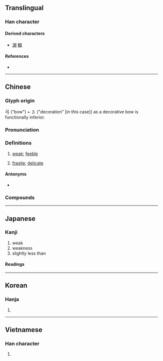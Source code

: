 {{character info/new}}
==Translingual==

===Han character===
{{Han char|rn=57|rad=弓|as=07|sn=10|four=17127|canj=NMNIM|ids=⿰⿹弓冫⿹弓冫}}

====Derived characters====
* [[溺]] [[鰯]]

====References====
* {{Han ref|kx=0358.240|dkj=09791|dj=0675.170|hdz=20996.160|uh=5F31|ud=24369|bh=AE7A|bd=44666}}

----

==Chinese==
{{zh-forms|alt=𢐅}}

===Glyph origin===
{{Han etym}}
弓 ("bow") + 彡 ("decoration" [in this case]) as a decorative bow is functionally inferior.

===Pronunciation===
{{zh-pron
|m=ruò
|m-s=
|c=joek6
|c-t=
|g=
|h=pfs=ngio̍k
|g=
|mb=ngiŏ̤ 
|md=iŏk
|mn=kh:jio̍h/qz,tp,xm:lio̍h/kh:jio̍k/qz,tp,xm:lio̍k/twvk,zz:jia̍k
|mn_note=jio̍h/lio̍h - vernacular; jio̍k/lio̍k/jia̍k - literary
|mn-t=
|w=5zaq
|x=
|ma=y
|mc=y
|oc=y
|cat=a
}}

===Definitions===
{{zh-hanzi}}

# [[weak]]; [[feeble]]
#: {{zh-x|軟弱|weak, feeble}}
# [[fragile]]; [[delicate]]

====Antonyms====
* {{zh-l|強}}

===Compounds===
{{zh-der|弱肉強食|恃強凌弱|兼弱攻昧|恃強欺弱|弱項|幼弱|孱弱|弱者|單弱|弱化|以強陵弱|弱小|彊幹弱枝|弱兵|強弱懸殊|怯弱|不弱如|弱質|孤弱|弱酸|微弱|彊本弱末|強本弱枝|強弱|弱齡|弱點|弱翰|弱疾|弱水之隔|弱水三千|弱水|弱植|弱智|弱息|弱怯怯|弱喪|弱不禁風|弱不好弄|弱冠|力分勢弱|弱勢|力弱|弱視|又弱一個|弱柳扶風|弱笄|好弱|不弱|弱鹼|不弱似|以弱制強|危弱|削弱|不甘示弱|孅弱|倚強欺弱|倚強凌弱|弱不勝衣|嬌弱|強幹弱枝|扶傾濟弱|柔心弱骨|扶弱抑強|疲弱|瘦弱|文弱書生|懦弱|濟弱扶危|文弱|振弱除暴|積弱不振|攣弱|濟弱扶傾|神經衰弱|示弱|抑強扶弱|減弱|攜老扶弱|畏強凌弱|按彊助弱|濟弱鋤強|積弱|柔弱|沖弱|老弱|繁弱|薄弱|纖纖弱質|細弱|衰弱|違強陵弱|闇弱|面弱|虛弱|纖弱|老弱殘兵|輕塵弱草|軟弱無力|鋤強扶弱|蓬萊弱水|荏弱|苒弱|軟弱|羸弱|貧弱|脆弱}}

{{zh-cat|Elementary}}

----

==Japanese==

===Kanji===
{{ja-kanji|grade=2|rs=弓07}}

# weak
# weakness
# slightly less than

====Readings====
{{ja-readings
|goon=にゃく
|kanon=じゃく
|kun=よわ-い, よわ-る, よわ-まる, よわ-める
}}

----

==Korean==

===Hanja===
{{ko-hanja|hangeul=약|eumhun=|mr=yak|y=yak}}

# {{defn|lang=ko|sort=弓07}}

----

==Vietnamese==

===Han character===
{{vi-hantu|[[nhược]], [[ních]]|rs=弓07}}

# {{defn|lang=vi|sort=弓07}}